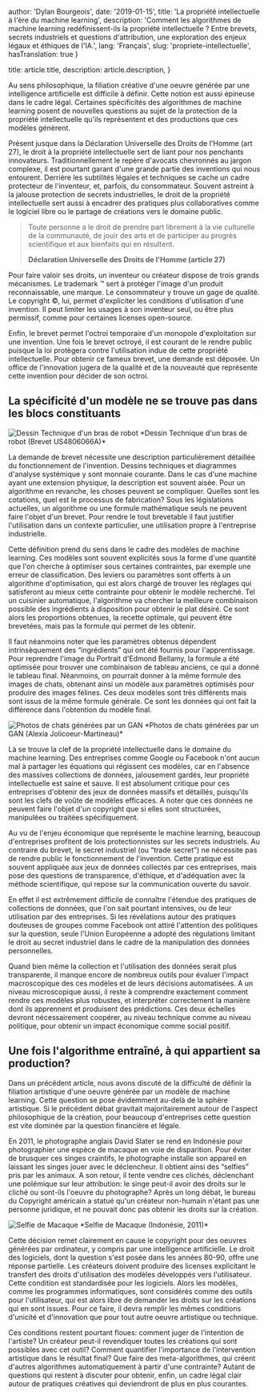 
  author: 'Dylan Bourgeois',
  date: '2019-01-15',
  title: 'La propriété intellectuelle à l\'ère du machine learning',
  description: 'Comment les algorithmes de machine learning redéfinissent-ils la propriété intellectuelle ? Entre brevets, secrets industriels et questions d\'attribution, une exploration des enjeux légaux et éthiques de l\'IA.',
  lang: 'Français',
  slug: 'propriete-intellectuelle',
  hasTranslation: true
}

  title: article.title,
  description: article.description,
}


Au sens philosophique, la filiation créative d'une oeuvre générée par une intelligence artificielle est difficile à définir. Cette notion est aussi épineuse dans le cadre légal. Certaines spécificités des algorithmes de machine learning posent de nouvelles questions au sujet de la protection de la propriété intellectuelle qu'ils représentent et des productions que ces modèles génèrent.

 

Présent jusque dans la Déclaration Universelle des Droits de l'Homme (art 27), le droit à la propriété intellectuelle sert de liant pour nos penchants innovateurs. Traditionnellement le repère d'avocats chevronnés au jargon complexe, il est pourtant garant d'une grande partie des inventions qui nous entourent. Derrière les subtilités légales et techniques se cache un cadre protecteur de l'inventeur, et, parfois, du consommateur. Souvent astreint à la jalouse protection de secrets industrielles, le droit de la propriété intellectuelle sert aussi à encadrer des pratiques plus collaboratives comme le logiciel libre ou le partage de créations vers le domaine public.

 

> Toute personne a le droit de prendre part librement à la vie culturelle de la communauté, de jouir des arts et de participer au progrès scientifique et aux bienfaits qui en résultent. 
> 
> **Déclaration Universelle des Droits de l'Homme (article 27)**
 

Pour faire valoir ses droits, un inventeur ou créateur dispose de trois grands mécanismes. Le trademark ™ sert à protéger l'image d'un produit reconnaissable, une marque. Le consommateur y trouve un gage de qualité. Le copyright ©, lui, permet d'expliciter les conditions d'utilisation d'une invention. Il peut limiter les usages à son inventeur seul, ou être plus permissif, comme pour certaines licenses open-source.

 

Enfin, le brevet permet l'octroi temporaire d'un monopole d'exploitation sur une invention. Une fois le brevet octroyé, il est courant de le rendre public puisque la loi protègera contre l'utilisation indue de cette propriété intellectuelle. Pour obtenir ce fameux brevet, une demande est déposée. Un office de l'innovation jugera de la qualité et de la nouveauté que représente cette invention pour décider de son octroi.

 

## La spécificité d'un modèle ne se trouve pas dans les blocs constituants


<Image src={brasRobot} alt="Dessin Technique d'un bras de robot" />
*Dessin Technique d'un bras de robot (Brevet US4806066A)*

La demande de brevet nécessite une description particulièrement détaillée du fonctionnement de l'invention. Dessins techniques et diagrammes d'analyse systémique y sont monnaie courante. Dans le cas d'une machine ayant une extension physique, la description est souvent aisée. Pour un algorithme en revanche, les choses peuvent se compliquer. Quelles sont les cotations, quel est le processus de fabrication? Sous les législations actuelles, un algorithme ou une formule mathématique seuls ne peuvent faire l'objet d'un brevet. Pour rendre le tout brevetable il faut justifier l'utilisation dans un contexte particulier, une utilisation propre à l'entreprise industrielle.

Cette définition prend du sens dans le cadre des modèles de machine learning. Ces modèles sont souvent explicités sous la forme d'une quantité que l'on cherche à optimiser sous certaines contraintes, par exemple une erreur de classification. Des leviers ou paramètres sont offerts à un algorithme d'optimisation, qui est alors chargé de trouver les réglages qui satisferont au mieux cette contrainte pour obtenir le modèle recherché. Tel un cuisinier automatique, l'algorithme va chercher la meilleure combinaison possible des ingrédients à disposition pour obtenir le plat désiré. Ce sont alors les proportions obtenues, la recette optimale, qui peuvent être brevetées, mais pas la formule qui permet de les obtenir.

 

Il faut néanmoins noter que les paramètres obtenus dépendent intrinsèquement des “ingrédients” qui ont été fournis pour l'apprentissage. Pour reprendre l'image du Portrait d'Edmond Bellamy, la formule a été optimisée pour trouver une combinaison de tableau anciens, ce qui a donné le tableau final. Néanmoins, on pourrait donner à la même formule des images de chats, obtenant ainsi un modèle aux paramètres optimisés pour produire des images félines. Ces deux modèles sont très différents mais sont issus de la même formule générale. Ce sont les données qui ont fait la différence dans l'obtention du modèle final.

<Image src={catSpace} alt="Photos de chats générées par un GAN" />
*Photos de chats générées par un GAN (Alexia Jolicoeur-Martineau)*


Là se trouve la clef de la propriété intellectuelle dans le domaine du machine learning. Des entreprises comme Google ou Facebook n'ont aucun mal à partager les équations qui régissent ces modèles, car en l'absence des massives collections de données, jalousement gardés, leur propriété intellectuelle est saine et sauve. Il est absolument critique pour ces entreprises d'obtenir des jeux de données massifs et détaillés, puisqu'ils sont les clefs de voûte de modèles efficaces. A noter que ces données ne peuvent faire l'objet d'un copyright que si elles sont structurées, manipulées ou traitées spécifiquement.

 

Au vu de l'enjeu économique que représente le machine learning, beaucoup d'entreprises profitent de lois protectionnistes sur les secrets industriels. Au contraire du brevet, le secret industriel (ou “trade secret”) ne nécessite pas de rendre public le fonctionnement de l'invention. Cette pratique est souvent appliquée aux jeux de données collectés par ces entreprises, mais pose des questions de transparence, d'éthique, et d'adéquation avec la méthode scientifique, qui repose sur la communication ouverte du savoir.

 

En effet il est extrêmement difficile de connaître l'étendue des pratiques de collections de données, que l'on sait pourtant intensives, ou de leur utilisation par des entreprises. Si les révélations autour des pratiques douteuses de groupes comme Facebook ont attiré l'attention des politiques sur la question, seule l'Union Européenne a adopté des régulations limitant le droit au secret industriel dans le cadre de la manipulation des données personnelles.

 

Quand bien même la collection et l'utilisation des données serait plus transparente, il manque encore de nombreux outils pour évaluer l'impact macroscopique des ces modèles et de leurs décisions automatisées. A un niveau microscopique aussi, il reste à comprendre exactement comment rendre ces modèles plus robustes, et interpréter correctement la manière dont ils apprennent et produisent des prédictions. Ces deux échelles devront nécessairement coopérer, au niveau technique comme au niveau politique, pour obtenir un impact économique comme social positif.

 

## Une fois l'algorithme entraîné, à qui appartient sa production?

 

Dans un précédent article, nous avons discuté de la difficulté de définir la filiation artistique d'une oeuvre générée par un modèle de machine learning. Cette question se pose évidemment au-delà de la sphère artistique. Si le précédent débat gravitait majoritairement autour de l'aspect philosophique de la création, pour beaucoup d'entreprises cette question est vite dominée par la question financière et légale.

 

En 2011, le photographe anglais David Slater se rend en Indonésie pour photographier une espèce de macaque en voie de disparition. Pour éviter de brusquer ces singes craintifs, le photographe installe son appareil en laissant les singes jouer avec le déclencheur. Il obtient ainsi des “selfies” pris par les animaux. A son retour, il tente vendre ces clichés, déclenchant une polémique sur leur attribution: le singe peut-il avoir des droits sur le cliché ou sont-ils l'oeuvre du photographe? Après un long débat, le bureau du Copyright américain a statué qu'un créateur non-humain n'étant pas une personne juridique, et ne pouvait donc pas obtenir les droits sur la création.

<Image src={monkeySelfie} alt="Selfie de Macaque" />
*Selfie de Macaque (Indonésie, 2011)*
 

Cette décision remet clairement en cause le copyright pour des oeuvres générées par ordinateur, y compris par une intelligence artificielle. Le droit des logiciels, dont la question s'est posée dans les années 80-90, offre une réponse partielle. Les créateurs doivent produire des licenses explicitant le transfert des droits d'utilisation des modèles développés vers l'utilisateur. Cette condition est standardisée pour les logiciels. Alors les modèles, comme les programmes informatiques, sont considérés comme des outils pour l'utilisateur, qui est alors libre de demander les droits sur les créations qui en sont issues. Pour ce faire, il devra remplir les mêmes conditions d'unicité et d'innovation que pour tout autre oeuvre artistique ou technique.

Ces conditions restent pourtant floues: comment juger de l'intention de l'artiste? Un créateur peut-il revendiquer toutes les créations qui sont possibles avec cet outil? Comment quantifier l'importance de l'intervention artistique dans le résultat final? Que faire des meta-algorithmes, qui créent d'autres algorithmes automatiquement à partir d'une contrainte? Autant de questions qui restent à discuter pour obtenir, enfin, un cadre légal clair autour de pratiques créatives qui deviendront de plus en plus courantes.